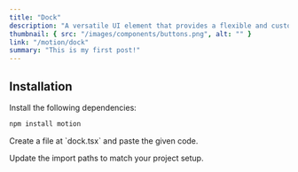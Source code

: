 ```yaml
---
title: "Dock"
description: "A versatile UI element that provides a flexible and customizable way to organize and display menu items within your application."
thumbnail: { src: "/images/components/buttons.png", alt: "" }
link: "/motion/dock"
summary: "This is my first post!"
---
```



## Installation

<Steps>
<Step>
Install the following dependencies:
</Step>

```bash
npm install motion
```

<Step>
Create a file at `dock.tsx` and paste the given code.
</Step>


<Step>Update the import paths to match your project setup.</Step>

</Steps>
